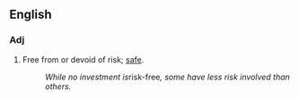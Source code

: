 ==English==

===Adj===
{{en-adj|[[risk]]-[[free]]}}

# Free from or devoid of risk; [[safe]].
#: ''While no investment is ''risk-free'', some have less risk involved than others.''